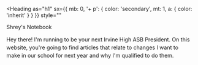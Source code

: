 
<Heading
  as="h1"
  sx={{ mb: 0, '+ p': { color: 'secondary', mt: 1, a: { color: 'inherit' } } }}
  style=""
>
  Shrey's Notebook
</Heading>

<p style="margin-top: 10px;line-height: 1.5;width: 95%"> Hey there! I'm running to be your next Irvine High ASB President. On this website, you're going to find articles that relate to changes I want to make in our school for next year and why I'm qualified to do them.</p>

<Nav />
